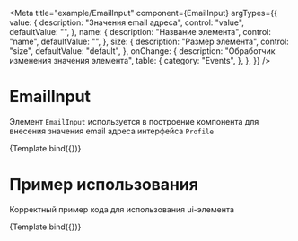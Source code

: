 <!-- EmailInput.stories.mdx -->


<Meta
  title="example/EmailInput"
  component={EmailInput}
  argTypes={{
    value: {
      description: "Значения email адреса",
      control: "value",
      defaultValue: "",
    },
    name: {
      description: "Название элемента",
      control: "name",
      defaultValue: "",
    },
    size: {
      description: "Размер элемента",
      control: "size",
      defaultValue: "default",
    },
    onChange: {
      description: "Обработчик изменения значения элемента",
      table: {
        category: "Events",
      },
    },
  }}
/>


# EmailInput

Элемент `EmailInput` используется в построение компонента для внесения значения email адреса интерфейса `Profile`

<Canvas>
  <Story name="argTypes">{Template.bind({})}</Story>
</Canvas>

<ArgsTable story="argTypes" />

# Пример использования

Корректный пример кода для использования ui-элемента

<Canvas mdxSource={EmailInputExample}>
  <Story name="useCase">{Template.bind({})}</Story>
</Canvas>
